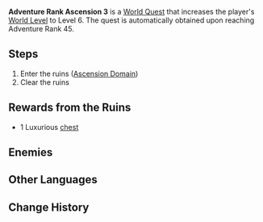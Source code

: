 {{Quest Infobox
|id            = 25009
|type          = World
|region        = Ascension
|summary       = Complete the Ascension Domain to increase the World Level to 6.
|requirement   = Reach [[Adventure Rank]] 45
|startLocation = [[Starsnatch Cliff]], [[Mondstadt]]
|mora          = 30,000
|primogems     = 100
|other         = {{Card|Acquaint Fate|2}}
*Increases [[World Level]] to 6
|characters    = Traveler
}}
'''Adventure Rank Ascension 3''' is a [[World Quest]] that increases the player's [[World Level]] to Level 6. The quest is automatically obtained upon reaching Adventure Rank 45.

==Steps==
{{Quest Description|The [[Adventurers' Guild]] has posted an emergency relic commission. The performance of the adventurer that takes up the challenge will affect their ranking within the guild. Take your next step towards the stars and the abyss.}}
#Enter the ruins ([[Ascension Domain]])
#Clear the ruins

==Rewards from the Ruins==
{{Card|Mora|80,000}}
{{Card|Hero's Wit|6}}
{{Card|Mystic Enhancement Ore|15}}
*1 Luxurious [[chest]]

==Enemies==
{{Domain Enemies|level=80}}
{{transclude|Ascend:_Clear_the_Ruins|Enemies}}

==Other Languages==
{{Other Languages
|en      = Adventure Rank Ascension 3
|zhs     = 冒险等阶突破・三
|zhs_rm  = Màoxiǎn Děngjiē Túpò - Sān
|zht     = 冒險等階突破・三
|zht_rm  = Màoxiǎn Děngjiē Túpò - Sān
|zh_tl   = Adventure Rank Ascension - 3
|ja      = 冒険ランク突破・三
|ja_rm   = Bouken Ranku Toppa - San
|ja_tl   = Adventure Rank Breakthrough - Three
|ko      = 모험 등급 돌파・세 번째
|ko_rm   = 
|ko_tl   = 
|es      = Ascensión de Rango de Aventura - 3
|es_tl   = Adventure Rank Ascension - 3
|fr      = Élévation du Niveau d'aventure - 3
|fr_tl   = Adventure Level Ascension - 3
|ru      = Возвышение Ранга приключений III
|ru_tl   = 
|th      = เลื่อนขั้นแรงก์ผจญภัย 3
|th_rm   = Luean khan raeng phachon phai 3
|th_tl   = Adventure Rank Advancement 3
|th_note = The use of {{Lang|th=แรง|th_rm=raeng|mini=1}} is a transliteration of the English word "rank."
|vi      = {{tt|Đột Phá|突破}} Hạng Mạo Hiểm - 3
|vi_tl   = Adventure Rank Breakthrough - 3
|de      = Abenteuerstufenaufstieg 3
|de_tl   = Adventure Rank Ascension 3
|id      = Ascension Rank Adventure III
|pt      = Ascensão de Ranking de Aventura - 3
|pt_tl   = Ascension of the Ranking of Adventure - 3
}}

==Change History==
{{Change History|1.0}}